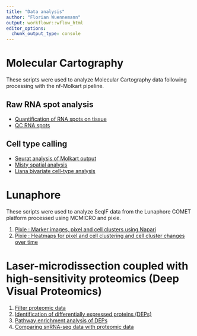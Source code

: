 ```yaml
---
title: "Data analysis"
author: "Florian Wuennemann"
output: workflowr::wflow_html
editor_options:
  chunk_output_type: console
---
```


# Molecular Cartography

These scripts were used to analyze Molecular Cartography data following processing with the nf-Molkart pipeline.

## Raw RNA spot analysis

- [Quantification of RNA spots on tissue](https://github.com/SchapiroLabor/mi_spatialomics/blob/main/analysis/molecular_cartography_python/molkart.count_spots_on_tissue.ipynb)
- [QC RNA spots](./molkart.QC_spots.html)   

## Cell type calling

- [Seurat analysis of Molkart output](./molkart.seurat_analysis.html)
- [Misty spatial analysis](./molkart.misty_analysis.html)
- [Liana bivariate cell-type analysis](https://github.com/SchapiroLabor/mi_spatialomics/blob/main/analysis/molecular_cartography_python/molkart.local_analysis_lianaplus.ipynb)

# Lunaphore

These scripts were used to analyze SeqIF data from the Lunaphore COMET platform processed using MCMICRO and pixie.

1) [Pixie : Marker images, pixel and cell clusters using Napari](https://github.com/SchapiroLabor/mi_spatialomics/blob/main/analysis/seqIF_python/seqIF.figure_3.create_pixie_images.ipynb)
2) [Pixie : Heatmaps for pixel and cell clustering and cell cluster changes over time](./seqIF.heatmaps_pixie.figure3.html)

# Laser-microdissection coupled with high-sensitivity proteomics (Deep Visual Proteomics)

1) [Filter proteomic data](./proteomics.filter_proteomic_data.html)
2) [Identification of differentially expressed proteins (DEPs)](./proteomics.bulk_de_analysis.html)
3) [Pathway enrichment analysis of DEPs](./proteomics.pathway_enrichment_analysis.html)
4) [Comparing snRNA-seq data with proteomic data](./proteomics.scRNAseq_comparison.html)
